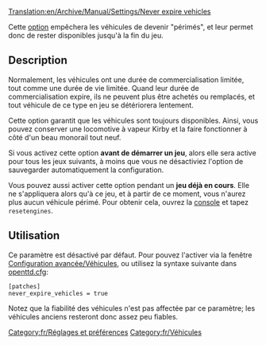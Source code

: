 [[Translation:en/Archive/Manual/Settings/Never expire vehicles]]

Cette [[fr/Archive/Manual/Settings/Options avancées|option]] empêchera les véhicules de devenir "périmés", et leur permet donc de rester disponibles jusqu'à la fin du jeu.

== Description ==
Normalement, les véhicules ont une durée de commercialisation limitée, tout comme une durée de vie limitée. Quand leur durée de commercialisation expire, ils ne peuvent plus être achetés ou remplacés, et tout véhicule de ce type en jeu se détériorera lentement.

Cette option garantit que les véhicules sont toujours disponibles. Ainsi, vous pouvez conserver une locomotive à vapeur Kirby et la faire fonctionner à côté d'un beau monorail tout neuf.

Si vous activez cette option '''avant de démarrer un jeu''', alors elle sera active pour tous les jeux suivants, à moins que vous ne désactiviez l'option de sauvegarder automatiquement la configuration.

Vous pouvez aussi activer cette option pendant un '''jeu déjà en cours'''. Elle ne s'appliquera alors qu'à ce jeu, et à partir de ce moment, vous n'aurez plus aucun véhicule périmé. Pour obtenir cela, ouvrez la [[fr/Manual/Console|console]] et tapez <code>resetengines</code>.

== Utilisation ==
Ce paramètre est désactivé par défaut. Pour pouvez l'activer via la fenêtre [[fr/Archive/Manual/Settings/Options avancées/Véhicules|Configuration avancée/Véhicules]], ou utilisez la syntaxe suivante dans [[fr/Archive/Manual/Settings/Openttd.cfg|openttd.cfg]]:
<pre>
[patches]
never_expire_vehicles = true
</pre>

Notez que la fiabilité des véhicules n'est pas affectée par ce paramètre; les véhicules anciens resteront donc assez peu fiables.

[[Category:fr/Réglages et préférences]]
[[Category:fr/Véhicules]]